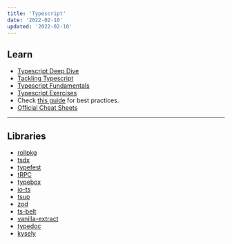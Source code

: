 ```yaml
---
title: 'Typescript'
date: '2022-02-10'
updated: '2022-02-10'
---
```


## Learn

-   [Typescript Deep Dive](https://basarat.gitbook.io/typescript)
-   [Tackling Typescript](https://exploringjs.com/tackling-ts/toc.html)
-   [Typescript Fundamentals](https://joyofcode.xyz/typescript-fundamentals)
-   [Typescript Exercises](https://typescript-exercises.github.io/)
-   Check [this guide](https://ts.dev/style/) for best practices.
-   [Official Cheat Sheets](https://www.typescriptlang.org/cheatsheets)

---

## Libraries

-   [rollpkg](https://github.com/rafgraph/rollpkg)
-   [tsdx](https://github.com/jaredpalmer/tsdx)
-   [typefest](https://github.com/sindresorhus/type-fest)
-   [tRPC](https://trpc.io/)
-   [typebox](https://github.com/sinclairzx81/typebox)
-   [io-ts](https://github.com/gcanti/io-ts)
-   [tsup](https://github.com/egoist/tsup)
-   [zod](https://github.com/colinhacks/zod)
-   [ts-belt](https://mobily.github.io/ts-belt/)
-   [vanilla-extract](https://vanilla-extract.style/)
-   [typedoc](https://typedoc.org/)
-   [kysely](https://github.com/koskimas/kysely)
